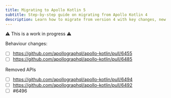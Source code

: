 ```yaml
---
title: Migrating to Apollo Kotlin 5
subtitle: Step-by-step guide on migrating from Apollo Kotlin 4
description: Learn how to migrate from version 4 with key changes, new features, and tools designed for improved stability and maintainability. Follow step-by-step guidance and make a seamless transition
---
```


⚠️ This is a work in progress ⚠️

Behaviour changes:

* [ ] https://github.com/apollographql/apollo-kotlin/pull/6455
* [ ] https://github.com/apollographql/apollo-kotlin/pull/6485

Removed APIs

* [ ] https://github.com/apollographql/apollo-kotlin/pull/6494
* [ ] https://github.com/apollographql/apollo-kotlin/pull/6492
* [ ] #6496 
